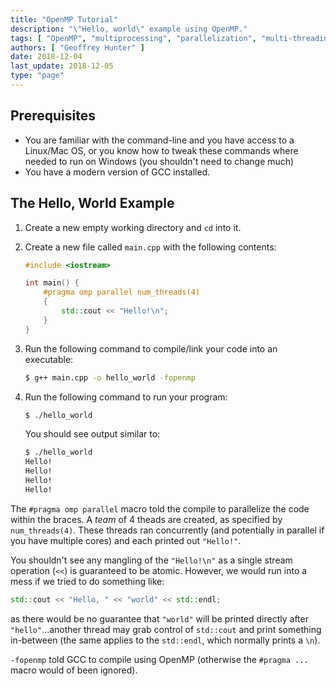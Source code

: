 ```yaml
---
title: "OpenMP Tutorial"
description: "\"Hello, world\" example using OpenMP."
tags: [ "OpenMP", "multiprocessing", "parallelization", "multi-threading" ]
authors: [ "Geoffrey Hunter" ]
date: 2018-12-04
last_update: 2018-12-05
type: "page"
---
```


## Prerequisites

* You are familiar with the command-line and you have access to a Linux/Mac OS, or you know how to tweak these commands where needed to run on Windows (you shouldn't need to change much)
* You have a modern version of GCC installed.

## The Hello, World Example

1. Create a new empty working directory and `cd` into it.

2. Create a new file called `main.cpp` with the following contents:

    ```c++
    #include <iostream>

    int main() {
        #pragma omp parallel num_threads(4)
        {
            std::cout << "Hello!\n";
        }
    }
    ```

3. Run the following command to compile/link your code into an executable:

    ```sh
    $ g++ main.cpp -o hello_world -fopenmp
    ```

4. Run the following command to run your program:

    ```sh
    $ ./hello_world
    ```

    You should see output similar to:

    ```sh
    $ ./hello_world
    Hello!
    Hello!
    Hello!
    Hello!
    ```

The `#pragma omp parallel` macro told the compile to parallelize the code within the braces. A _team_ of 4 theads are created, as specified by `num_threads(4)`. These threads ran concurrently (and potentially in parallel if you have multiple cores) and each printed out `"Hello!"`.

You shouldn't see any mangling of the `"Hello!\n"` as a single stream operation (`<<`) is guaranteed to be atomic. However, we would run into a mess if we tried to do something like:

```c++
std::cout << "Hello, " << "world" << std::endl;
```

as there would be no guarantee that `"world"` will be printed directly after `"hello"`...another thread may grab control of `std::cout` and print something in-between (the same applies to the `std::endl`, which normally prints a `\n`).

`-fopenmp` told GCC to compile using OpenMP (otherwise the `#pragma ...` macro would of been ignored).


